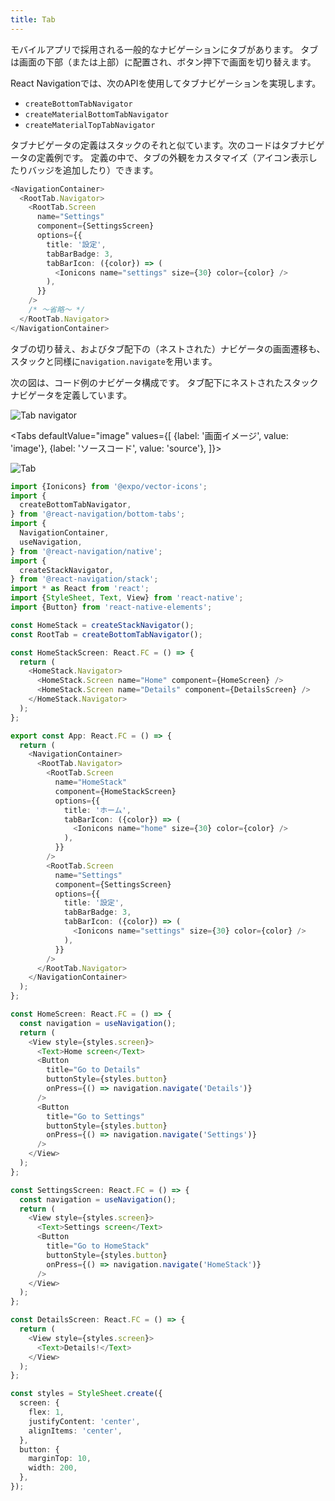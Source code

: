 ```yaml
---
title: Tab
---
```



モバイルアプリで採用される一般的なナビゲーションにタブがあります。
タブは画面の下部（または上部）に配置され、ボタン押下で画面を切り替えます。

React Navigationでは、次のAPIを使用してタブナビゲーションを実現します。

- `createBottomTabNavigator`
- `createMaterialBottomTabNavigator`
- `createMaterialTopTabNavigator`

タブナビゲータの定義はスタックのそれと似ています。次のコードはタブナビゲータの定義例です。
定義の中で、タブの外観をカスタマイズ（アイコン表示したりバッジを追加したり）できます。

```typescript jsx
<NavigationContainer>
  <RootTab.Navigator>
    <RootTab.Screen
      name="Settings"
      component={SettingsScreen}
      options={{
        title: '設定',
        tabBarBadge: 3,
        tabBarIcon: ({color}) => (
          <Ionicons name="settings" size={30} color={color} />
        ),
      }}
    />
    /* ～省略～ */
  </RootTab.Navigator>
</NavigationContainer>
```

タブの切り替え、およびタブ配下の（ネストされた）ナビゲータの画面遷移も、スタックと同様に`navigation.navigate`を用います。

次の図は、コード例のナビゲータ構成です。
タブ配下にネストされたスタックナビゲータを定義しています。

![Tab navigator](tab_image.png)

<!-- textlint-disable ja-technical-writing/sentence-length,ja-technical-writing/max-comma,ja-spacing/ja-no-space-around-parentheses,jtf-style/3.3.かっこ類と隣接する文字の間のスペースの有無,ja-technical-writing/ja-no-mixed-period,ja-technical-writing/no-unmatched-pair -->

<Tabs
  defaultValue="image"
  values={[
    {label: '画面イメージ', value: 'image'},
    {label: 'ソースコード', value: 'source'},
  ]}>

<!-- textlint-enable ja-technical-writing/sentence-length,ja-technical-writing/max-comma,ja-spacing/ja-no-space-around-parentheses,jtf-style/3.3.かっこ類と隣接する文字の間のスペースの有無,ja-technical-writing/ja-no-mixed-period,ja-technical-writing/no-unmatched-pair -->

<TabItem value="image">

![Tab](tab.png)

</TabItem>

<TabItem value="source">

```typescript jsx title="src/App.tsx"
import {Ionicons} from '@expo/vector-icons';
import {
  createBottomTabNavigator,
} from '@react-navigation/bottom-tabs';
import {
  NavigationContainer,
  useNavigation,
} from '@react-navigation/native';
import {
  createStackNavigator,
} from '@react-navigation/stack';
import * as React from 'react';
import {StyleSheet, Text, View} from 'react-native';
import {Button} from 'react-native-elements';

const HomeStack = createStackNavigator();
const RootTab = createBottomTabNavigator();

const HomeStackScreen: React.FC = () => {
  return (
    <HomeStack.Navigator>
      <HomeStack.Screen name="Home" component={HomeScreen} />
      <HomeStack.Screen name="Details" component={DetailsScreen} />
    </HomeStack.Navigator>
  );
};

export const App: React.FC = () => {
  return (
    <NavigationContainer>
      <RootTab.Navigator>
        <RootTab.Screen
          name="HomeStack"
          component={HomeStackScreen}
          options={{
            title: 'ホーム',
            tabBarIcon: ({color}) => (
              <Ionicons name="home" size={30} color={color} />
            ),
          }}
        />
        <RootTab.Screen
          name="Settings"
          component={SettingsScreen}
          options={{
            title: '設定',
            tabBarBadge: 3,
            tabBarIcon: ({color}) => (
              <Ionicons name="settings" size={30} color={color} />
            ),
          }}
        />
      </RootTab.Navigator>
    </NavigationContainer>
  );
};

const HomeScreen: React.FC = () => {
  const navigation = useNavigation();
  return (
    <View style={styles.screen}>
      <Text>Home screen</Text>
      <Button
        title="Go to Details"
        buttonStyle={styles.button}
        onPress={() => navigation.navigate('Details')}
      />
      <Button
        title="Go to Settings"
        buttonStyle={styles.button}
        onPress={() => navigation.navigate('Settings')}
      />
    </View>
  );
};

const SettingsScreen: React.FC = () => {
  const navigation = useNavigation();
  return (
    <View style={styles.screen}>
      <Text>Settings screen</Text>
      <Button
        title="Go to HomeStack"
        buttonStyle={styles.button}
        onPress={() => navigation.navigate('HomeStack')}
      />
    </View>
  );
};

const DetailsScreen: React.FC = () => {
  return (
    <View style={styles.screen}>
      <Text>Details!</Text>
    </View>
  );
};

const styles = StyleSheet.create({
  screen: {
    flex: 1,
    justifyContent: 'center',
    alignItems: 'center',
  },
  button: {
    marginTop: 10,
    width: 200,
  },
});
```

</TabItem>
</Tabs>

